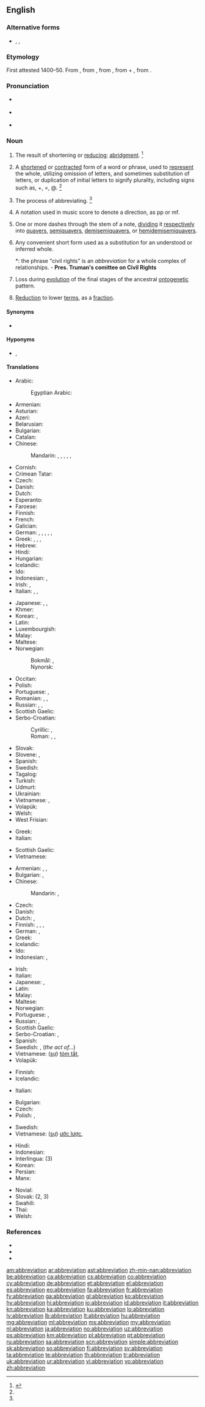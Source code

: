 {{also|Abbreviation}}
{{selfref|For abbreviations in Wiktionary, see [[:Category:Abbreviations by language]]}}
==English==
{{wikisource1911Enc|Abbreviation}}
{{wikipedia}}

===Alternative forms===
* {{l|en|abbr.}}, {{l|en|abbrv.}}, {{l|en|abbrev.}}

===Etymology===
First attested 1400–50. From {{etyl|enm|en}} {{m|enm|abbreviacioun}}, from {{etyl|frm|en}} {{m|frm|abréviation|abreviation}}, from {{etyl|LL.|en}} {{m|la|abbreviātiō}}, from {{etyl|la|en}} {{m|la|ad}} + {{m|la|breviō||shorten}}, from {{m|la|brevis||short}}.

===Pronunciation===
* {{a|RP}} {{IPA|/əˌbɹiː.viˈeɪ.ʃən/|lang=en}}
* {{a|GenAm}} {{IPA|/əˌbɹi.viˈeɪ.ʃn̩/|lang=en}}
* {{rhymes|eɪʃən|lang=en}}

===Noun===
{{en-noun}}

# The result of shortening or [[reduce|reducing]]; [[abridgment]]. {{defdate|First attested around 1350 to 1470.}}<ref name=SOED>{{R:SOED5|page=3}}</ref>
# {{lb|en|linguistics}} A [[shorten]]ed or [[contract]]ed form of a word or phrase, used to [[represent]] the whole, utilizing omission of letters, and sometimes substitution of letters, or duplication of initial letters to signify plurality, including signs such as, +, =, @. {{defdate|Late 16<sup>th</sup> century.}}<ref name=SOED/>
# The process of abbreviating. {{defdate|Mid 16<sup>th</sup> century.}}<ref name=SOED/>
# {{lb|en|music}} A notation used in music score to denote a direction, as pp or mf.
# {{lb|en|music}} One or more dashes through the stem of a note, [[dividing]] it [[respectively]] into [[quavers]], [[semiquavers]], [[demisemiquavers]], or [[hemidemisemiquavers]].
# Any convenient short form used as a substitution for an understood or inferred whole.
#*: the phrase "civil rights" is an ''abbreviation'' for a whole complex of relationships. - '''Pres. Truman's comittee on Civil Rights'''
# {{lb|en|biology}} Loss during [[evolution]] of the final stages of the ancestral [[ontogenetic]] pattern.
# {{lb|en|mathematics}} [[reduction|Reduction]] to lower [[term]]s, as a [[fraction]].

====Synonyms====
* {{sense|linguistics}} {{l|en|abbreviature}}

====Hyponyms====
* {{sense|linguistics}} {{l|en|acronym}}, {{l|en|initialism}}

====Translations====
{{trans-top|shortened or contracted form of a word or phrase}}
* Arabic: {{t|ar|اِخْتِصَار|m}}
*: Egyptian Arabic: {{t|arz|اختصار|m|tr=exteṣaar|sc=Arab}}
* Armenian: {{t+|hy|հապավում}}
* Asturian: {{t+|ast|abreviatura|f}}
* Azeri: {{t|az|abbreviatura}}
* Belarusian: {{t|be|абрэвіяту́ра|f}}
* Bulgarian: {{t+|bg|абревиату́ра|f}}
* Catalan: {{t+|ca|abreviatura|f}}
* Chinese:
*: Mandarin: {{t+|cmn|縮寫|sc=Hani}}, {{t+|cmn|缩写|tr=suōxiě|sc=Hani}}, {{t+|cmn|簡寫|sc=Hani}}, {{t+|cmn|简写|tr=jiǎnxiě|sc=Hani}}, {{t+|cmn|略語|sc=Hani}}, {{t+|cmn|略语|tr=lüèyǔ|sc=Hani}}
* Cornish: {{t|kw|berrheans}}
* Crimean Tatar: {{t|crh|qısqartma}}
* Czech: {{t+|cs|zkratka|f}}
* Danish: {{t+|da|forkortelse|c}}
* Dutch: {{t+|nl|afkorting|f}}
* Esperanto: {{t+|eo|mallongigo}}
* Faroese: {{t|fo|stytting|f}}
* Finnish: {{t+|fi|lyhenne}}
* French: {{t+|fr|abréviation|f}}
* Galician: {{t+|gl|abreviatura|f}}
* German: {{t+|de|Abkürzung|f}}, {{t+|de|Kurzbezeichnung|f}}, {{t+|de|Kürzel|n}}, {{t+|de|Kurzform|f}}, {{t+|de|Abbreviation}}, {{t+|de|Abbreviatur|f}}
* Greek: {{t+|el|συντομογραφία|f}}, {{t+|el|βραχυγραφία|f}}, {{t+|el|σύντμηση|f}}, {{t+|el|συντόμευση|f}}
* Hebrew: {{t+|he|ראשי תיבות|m-p|tr=rashei teivot}}
* Hindi: {{t|hi|संक्षिप्तीकरण}}
* Hungarian: {{t+|hu|rövidítés}}
* Icelandic: {{t+|is|skammstöfun|f}}
* Ido: {{t+|io|abreviuro}}
* Indonesian: {{t+|id|singkatan}}, {{t+|id|abreviasi}}
* Irish: {{t+|ga|giorrúchán|m}}, {{t|ga|nod|m}}
* Italian: {{t+|it|abbreviazione|f}}, {{t|it|abbreviatura|f}}, {{t+|it|acronimo|m}}
{{trans-mid}}
* Japanese: {{t+|ja|略語|tr=りゃくご, ryakugo}}, {{t+|ja|略字|tr=ryakuji}}, {{t+|ja|略|tr=ryaku}}
* Khmer: {{t|km|ពាក្យកាត់|tr=piek kat|sc=Khmr}}
* Korean: {{t+|ko|생략|sc=Kore}}, {{t+|ko|약자|sc=Kore}}
* Latin: {{t|la|abbreviātiō|f}}
* Luxembourgish: {{t+|lb|Ofkierzung|f}}
* Malay: {{t|ms|singkatan}}
* Maltese: {{t|mt|abbrevjazzjoni}}
* Norwegian: {{t+|no|abbreviatur|m}}
*: Bokmål: {{t+|nb|forkortelse|m}}, {{t|nb|forkorting|m|f}}
*: Nynorsk: {{t|nn|forkorting|f}}
* Occitan: {{t|oc|abreviacion|f}}
* Polish: {{t+|pl|skrót|m-in}}
* Portuguese: {{t+|pt|abreviação|f}}, {{t+|pt|abreviatura|f}}
* Romanian: {{t+|ro|abreviere|f}}, {{t+|ro|prescurtare|f}}, {{t+|ro|abreviație|f}}
* Russian: {{t+|ru|сокраще́ние|n}}, {{t+|ru|аббревиату́ра|f}}, {{t+|ru|аббревиа́ция|f}}
* Scottish Gaelic: {{t+|gd|giorrachadh|m}}
* Serbo-Croatian:
*: Cyrillic: {{t|sh|скраћеница|f|sc=Cyrl}}, {{t|sh|абревијација|f}}
*: Roman: {{t+|sh|skraćenica|f}}, {{t|sh|abrevijacija|f}}, {{t+|sh|kratica|f}}
* Slovak: {{t|sk|skratka|f}}
* Slovene: {{t+|sl|kratica|f}}, {{t|sl|okrajšava|f}}
* Spanish: {{t+|es|abreviación|f}}
* Swedish: {{t+|sv|förkortning|c}}
* Tagalog: {{t|tl|pagdadaglat}}
* Turkish: {{t+|tr|kısaltma}}
* Udmurt: {{t|udm|вакчиятон}}
* Ukrainian: {{t+|uk|абревіату́ра|f}}
* Vietnamese: {{t|vi|chữ viết tắt}}, {{t|vi|từ viết tắt}}
* Volapük: {{t+|vo|brefod}}
* Welsh: {{t+|cy|talfyriad|m}}
* West Frisian: {{t|fy|ôfkoarting|c}}
{{trans-bottom}}

{{trans-top|abridged version of a document}}
* Greek: {{t+|el|σύνοψη|f}}
* Italian: {{t+|it|riassunto|m}}
{{trans-mid}}
* Scottish Gaelic: {{t+|gd|giorrachadh|m}}
* Vietnamese: {{t|vi|bài tóm tắt}}
{{trans-bottom}}

{{trans-top|act or result of shortening or reducing}}
* Armenian: {{t+|hy|հապավում|sc=Armn}}, {{t+|hy|կրճատում|sc=Armn}}, {{t+|hy|համառոտում|sc=Armn}}
* Bulgarian: {{t+|bg|съкращаване|n}}, {{t+|bg|скъсяване|n}}
* Chinese:
*: Mandarin: {{t+|cmn|縮寫|sc=Hani}}, {{t+|cmn|缩写|tr=suōxiě|sc=Hani}}
* Czech: {{t|cs|zkrácení|n}}
* Danish: {{t+|da|forkortelse|c}}
* Dutch: {{t+|nl|afkorting|f}}, {{t+|nl|verkorting|f}}
* Finnish: {{t+|fi|lyhentäminen}}, {{t|fi|lyhennös}}, {{t+|fi|lyhennelmä}}, {{t|fi|lyhennys}}
* German: {{t+|de|Abkürzung|f}}, {{t|de|Kürzen|n}}
* Greek: {{t+|el|σύντμηση|f}}
* Icelandic: {{t+|is|stytting|f}}
* Ido: {{t+|io|abrevio}}
* Indonesian: {{t+|id|penyingkatan}}, {{t+|id|abreviasi}}
{{trans-mid}}
* Irish: {{t|ga|giorrú|m}}
* Italian: {{t+|it|abbreviazione|f}}
* Japanese: {{t+|ja|省略|tr=shōryaku}}, {{t+|ja|短縮|tr=tanshuku}}
* Latin: {{t|la|abbreviātiō|f}}
* Malay: {{t|ms|penyingkatan}}
* Maltese: {{t|mt|abbrevjazzjoni}}
* Norwegian: {{t|no|forkorting|m|f}}
* Portuguese: {{t+|pt|abreviatura|f}}, {{t+|pt|abreviação|f}}
* Russian: {{t+|ru|сокраще́ние|n}}, {{t+|ru|уреза́ние|n}}
* Scottish Gaelic: {{t+|gd|giorrachadh|m}}
* Serbo-Croatian: {{t|sh|abrevijacija|f}}, {{t+|sh|kratica|f}}
* Spanish: {{t+|es|abreviación|f}}
* Swedish: {{t+|sv|förkortning|c}}, {{t+|sv|förkortande|n}} (''the act of...'')
* Vietnamese: ([[sự]]) [[tóm tắt]], {{t|vi|sự rút ngắn}}
* Volapük: {{t+|vo|brefükam}} {{qualifier|action}}
{{trans-bottom}}

{{trans-top|music: one or more dashes through the stem of a note}}
* Finnish: {{t|fi|lyhennysmerkki}}
* Icelandic: {{t+|is|stytting|f}}
{{trans-mid}}
* Italian: {{t+|it|abbreviazione|f}}
{{trans-bottom}}

{{trans-top|mathematics: reduction to lower terms}}
* Bulgarian: {{t+|bg|съкращаване}}
* Czech: {{t|cs|krácení}}
* Polish: {{t+|pl|redukcja|f}}, {{t+|pl|skracanie|n}}
{{trans-mid}}
* Swedish: {{t+|sv|förkortning|c}}
* Vietnamese: ([[sự]]) [[ước lược]], {{t|vi|sự rút gọn}}
{{trans-bottom}}

{{checktrans-top}}
* Hindi: {{t-check|hi|संक्षिप्तीकरण|tr=Saṅkṣiptīkaraṇa}}
* Indonesian: {{t+check|id|singkatan}}
* Interlingua: {{t-check|ia|abbreviation}} (3)
* Korean: {{t+check|ko|약어|tr=略語, yakeo}}
* Persian: {{t+check|fa|مخفف}}
* Manx: {{t-check|gv|aagherrid|m}}
{{trans-mid}}
* Novial: {{t-check|nov|abreviatione}}
* Slovak: {{t-check|sk|skratka|f}} (2, 3)
* Swahili: {{t-check|sw|kifupi}}
* Thai: {{t-check|th|ตัวย่อ|tr=Tạw ỳx}}
* Welsh: {{t+check|cy|talfyriad|m}}
{{trans-bottom}}

===References===
<references/>
* {{R:American Heritage 2000|abbreviation}}
* {{R:Dictionary.com|abbreviation}}
* {{R:WordNet 2003|abbreviation}}

[[am:abbreviation]]
[[ar:abbreviation]]
[[ast:abbreviation]]
[[zh-min-nan:abbreviation]]
[[be:abbreviation]]
[[ca:abbreviation]]
[[cs:abbreviation]]
[[co:abbreviation]]
[[cy:abbreviation]]
[[de:abbreviation]]
[[et:abbreviation]]
[[el:abbreviation]]
[[es:abbreviation]]
[[eo:abbreviation]]
[[fa:abbreviation]]
[[fr:abbreviation]]
[[fy:abbreviation]]
[[ga:abbreviation]]
[[gl:abbreviation]]
[[ko:abbreviation]]
[[hy:abbreviation]]
[[hi:abbreviation]]
[[io:abbreviation]]
[[id:abbreviation]]
[[it:abbreviation]]
[[kn:abbreviation]]
[[ka:abbreviation]]
[[ku:abbreviation]]
[[lo:abbreviation]]
[[lv:abbreviation]]
[[lb:abbreviation]]
[[lt:abbreviation]]
[[hu:abbreviation]]
[[mg:abbreviation]]
[[ml:abbreviation]]
[[ms:abbreviation]]
[[my:abbreviation]]
[[nl:abbreviation]]
[[ja:abbreviation]]
[[no:abbreviation]]
[[uz:abbreviation]]
[[ps:abbreviation]]
[[km:abbreviation]]
[[pl:abbreviation]]
[[pt:abbreviation]]
[[ru:abbreviation]]
[[sa:abbreviation]]
[[scn:abbreviation]]
[[simple:abbreviation]]
[[sk:abbreviation]]
[[so:abbreviation]]
[[fi:abbreviation]]
[[sv:abbreviation]]
[[ta:abbreviation]]
[[te:abbreviation]]
[[th:abbreviation]]
[[tr:abbreviation]]
[[uk:abbreviation]]
[[ur:abbreviation]]
[[vi:abbreviation]]
[[vo:abbreviation]]
[[zh:abbreviation]]